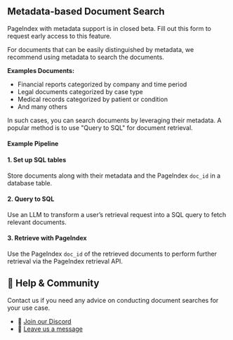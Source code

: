 
##  Metadata-based Document Search
<Callout>PageIndex with metadata support is in closed beta. Fill out this form to request early access to this feature.</Callout>

For documents that can be easily distinguished by metadata, we recommend using metadata to search the documents.

**Examples Documents:**

- Financial reports categorized by company and time period
- Legal documents categorized by case type
- Medical records categorized by patient or condition
- And many others

In such cases, you can search documents  by leveraging their metadata. A popular method is to use "Query to SQL" for  document retrieval.


#### Example Pipeline
<Steps>

#### 1. Set up SQL tables

Store documents along with their metadata and the PageIndex `doc_id` in a database table.

#### 2. Query to SQL

Use an LLM to transform a user’s retrieval request into a SQL query to fetch relevant documents.

#### 3. Retrieve with PageIndex

Use the PageIndex `doc_id` of the retrieved documents to perform further retrieval via the PageIndex retrieval API.
</Steps>





## 💬 Help & Community
Contact us if you need any advice on conducting document searches for your use case.

- 🤝 [Join our Discord](https://discord.gg/VuXuf29EUj)  
- 📨 [Leave us a message](https://ii2abc2jejf.typeform.com/to/meB40zV0)